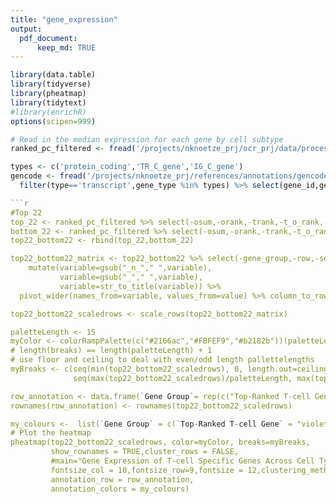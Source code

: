 ```yaml
---
title: "gene_expression"
output: 
  pdf_document:
      keep_md: TRUE
---
```


```r
library(data.table)
library(tidyverse)
library(pheatmap)
library(tidytext)
#library(enrichR)
options(scipen=999)

# Read in the median expression for each gene by cell subtype
ranked_pc_filtered <- fread('/projects/nknoetze_prj/ocr_prj/data/processed/gene_lists/ranked_gene_list_missingocrgenes_removedv2.tsv')

types <- c('protein_coding','TR_C_gene','IG_C_gene')
gencode <- fread('/projects/nknoetze_prj/references/annotations/gencode/gencode.v19.transc.type.1based.tsv') %>%
  filter(type=='transcript',gene_type %in% types) %>% select(gene_id,gene_name) %>% unique()

```r
#Top 22
top_22 <- ranked_pc_filtered %>% select(-osum,-orank,-trank,-t_o_rank,-gene_id,-tsum) %>% head(n=22) %>% mutate(set='Top 22 Genes')
bottom_22 <- ranked_pc_filtered %>% select(-osum,-orank,-trank,-t_o_rank,-gene_id,-tsum) %>% tail(n=22) %>% mutate(set='Bottom 10 Genes')
top22_bottom22 <- rbind(top_22,bottom_22)

top22_bottom22_matrix <- top22_bottom22 %>% select(-gene_group,-row,-set) %>% melt() %>% 
    mutate(variable=gsub("_n_"," ",variable),
           variable=gsub("_"," ",variable),
           variable=str_to_title(variable)) %>% 
  pivot_wider(names_from=variable, values_from=value) %>% column_to_rownames(var='gene_name') 

top22_bottom22_scaledrows <- scale_rows(top22_bottom22_matrix)

paletteLength <- 15
myColor <- colorRampPalette(c("#2166ac","#FBFEF9","#b2182b"))(paletteLength)
# length(breaks) == length(paletteLength) + 1
# use floor and ceiling to deal with even/odd length pallettelengths
myBreaks <- c(seq(min(top22_bottom22_scaledrows), 0, length.out=ceiling(paletteLength/2) + 1), 
              seq(max(top22_bottom22_scaledrows)/paletteLength, max(top22_bottom22_scaledrows), length.out=floor(paletteLength/2)))

row_annotation <- data.frame(`Gene Group`= rep(c("Top-Ranked T-cell Gene", "Bottom Ranked T-cell Gene"), each = 22)) %>% rename("Gene Group"=`Gene.Group`)
rownames(row_annotation) <- rownames(top22_bottom22_scaledrows)

my_colours <-  list(`Gene Group` = c(`Top-Ranked T-cell Gene` = "violetred4", `Bottom Ranked T-cell Gene` = 'grey90'))
# Plot the heatmap
pheatmap(top22_bottom22_scaledrows, color=myColor, breaks=myBreaks,
         show_rownames = TRUE,cluster_rows = FALSE,
         #main="Gene Expression of T-cell Specific Genes Across Cell Types",
         fontsize_col = 10,fontsize_row=9,fontsize = 12,clustering_method = 'ward',cutree_cols = 2,gaps_row = 22,angle_col = 90,
         annotation_row = row_annotation,
         annotation_colors = my_colours)

```
